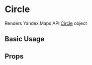 
<Meta title="api/GeoObjects/Circle" />

# Circle

Renders Yandex.Maps API [Circle][docs] object

## Basic Usage

<Canvas>
  <YMaps>
    <Map defaultState={{ center: [55.76, 37.64], zoom: 10 }}>
      <Circle
        geometry={[[55.76, 37.6], 10000]}
        options={{
          draggable: true,
          fillColor: '#DB709377',
          strokeColor: '#990066',
          strokeOpacity: 0.8,
          strokeWidth: 5,
        }}
      />
    </Map>
  </YMaps>
</Canvas>

## Props

<ArgsTable of={CircleCmp} />

[docs]: https://tech.yandex.com/maps/doc/jsapi/2.1/ref/reference/Circle-docpage/

